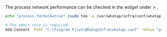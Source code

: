 The process network performance can be checked in the <Cmdname sid="sms_summary_process" className="uitext" /> widget under <Cmdname sid="side_serverList" className="uitext" /> > <Cmdname sid="side_serverDetail" className="uitext" />.

<Tabs groupId='server-user-script'>
<TabItem value="lxs" label="Linux Shell">

```bash title=SH
echo "process.fdcheck=true" |sudo tee -a /usr/whatap/infra/conf/whatap.conf
```

</TabItem>
<TabItem value="wps" label="Windows Powershell">

```bash title=SH
# The admin role is required.
Add-Content -Path "C:\Program Files\WhatapInfra\whatap.conf" -Value "process.fdcheck=true"
```

</TabItem>
</Tabs>
